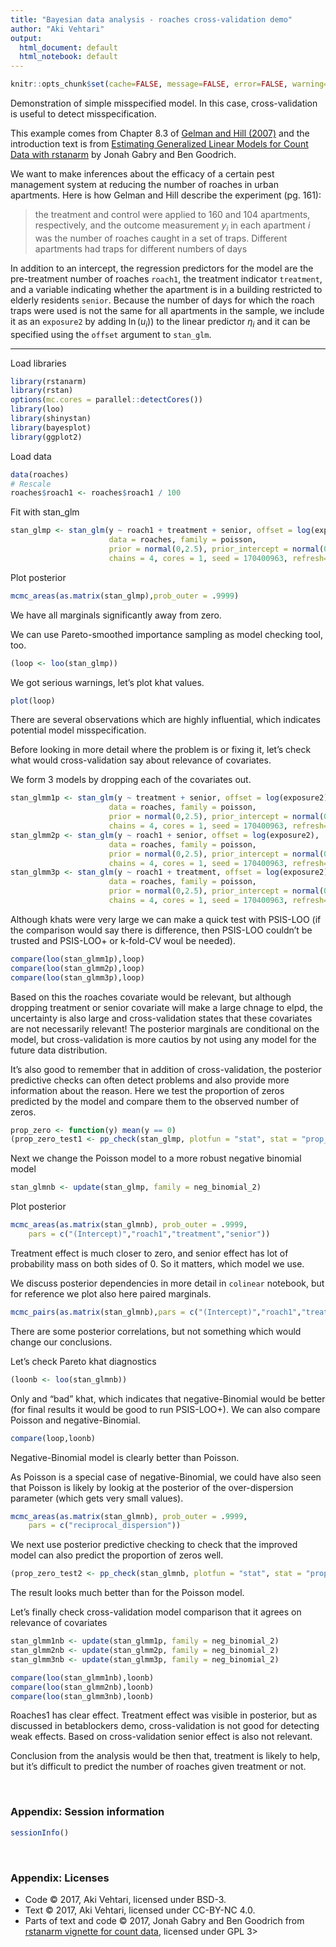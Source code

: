 ```yaml
---
title: "Bayesian data analysis - roaches cross-validation demo"
author: "Aki Vehtari"
output:
  html_document: default
  html_notebook: default
---
```


```r
knitr::opts_chunk$set(cache=FALSE, message=FALSE, error=FALSE, warning=FALSE, comment=NA, out.width='95%')
```

Demonstration of simple misspecified model. In this case, cross-validation
is useful to detect misspecification.

This example comes from Chapter 8.3 of [Gelman and Hill (2007)](http://www.stat.columbia.edu/~gelman/arm/) and the introduction text is from [Estimating Generalized Linear Models for Count Data with rstanarm](https://cran.r-project.org/web/packages/rstanarm/vignettes/count.html) by Jonah Gabry and Ben Goodrich.

We want to make inferences about the efficacy of a certain pest management system at reducing the number of roaches in urban apartments. Here is how Gelman and Hill describe the experiment (pg. 161):

> the treatment and control were applied to 160 and 104 apartments, respectively, and the outcome measurement $y_i$ in each apartment $i$ was the number of roaches caught in a set of traps. Different apartments had traps for different numbers of days

In addition to an intercept, the regression predictors for the model are the pre-treatment number of roaches `roach1`, the treatment indicator `treatment`, and a variable indicating whether the apartment is in a building restricted to elderly residents `senior`. Because the number of days for which the roach traps were used is not the same for all apartments in the sample, we include it as an `exposure2` by adding $\ln(u_i)$) to the linear predictor $\eta_i$ and it can be specified using the `offset` argument to `stan_glm`.

___

Load libraries

```r
library(rstanarm)
library(rstan)
options(mc.cores = parallel::detectCores())
library(loo)
library(shinystan)
library(bayesplot)
library(ggplot2)
```

Load data
```r
data(roaches)
# Rescale
roaches$roach1 <- roaches$roach1 / 100
```

Fit with stan_glm
```r
stan_glmp <- stan_glm(y ~ roach1 + treatment + senior, offset = log(exposure2),
                      data = roaches, family = poisson, 
                      prior = normal(0,2.5), prior_intercept = normal(0,5),
                      chains = 4, cores = 1, seed = 170400963, refresh=0)
```

Plot posterior
```r
mcmc_areas(as.matrix(stan_glmp),prob_outer = .9999)
```

We have all marginals significantly away from zero.

We can use Pareto-smoothed importance sampling as model checking tool, too.
```r
(loop <- loo(stan_glmp))
```
We got serious warnings, let's plot khat values.
```r
plot(loop)
```

There are several observations which are highly influential, which
indicates potential model misspecification.

Before looking in more detail where the problem is or fixing it, let's check what would cross-validation say about relevance of covariates.

We form 3 models by dropping each of the covariates out.
```r
stan_glmm1p <- stan_glm(y ~ treatment + senior, offset = log(exposure2),
                      data = roaches, family = poisson, 
                      prior = normal(0,2.5), prior_intercept = normal(0,5),
                      chains = 4, cores = 1, seed = 170400963, refresh=-1)
stan_glmm2p <- stan_glm(y ~ roach1 + senior, offset = log(exposure2),
                      data = roaches, family = poisson, 
                      prior = normal(0,2.5), prior_intercept = normal(0,5),
                      chains = 4, cores = 1, seed = 170400963, refresh=-1)
stan_glmm3p <- stan_glm(y ~ roach1 + treatment, offset = log(exposure2),
                      data = roaches, family = poisson, 
                      prior = normal(0,2.5), prior_intercept = normal(0,5),
                      chains = 4, cores = 1, seed = 170400963, refresh=-1)
```

Although khats were very large we can make a quick test with PSIS-LOO (if the comparison would say there is difference, then PSIS-LOO couldn't be trusted and PSIS-LOO+ or k-fold-CV woul be needed).
```r
compare(loo(stan_glmm1p),loop)
compare(loo(stan_glmm2p),loop)
compare(loo(stan_glmm3p),loop)
```
Based on this the roaches covariate would be relevant, but although dropping treatment or senior covariate will make a large chnage to elpd, the uncertainty is also large and cross-validation states that these covariates are not necessarily relevant! The posterior marginals are conditional on the model, but cross-validation is more cautios by not using any model for the future data distribution.

It's also good to remember that in addition of cross-validation, the posterior predictive checks can often detect problems and also provide more information about the reason. Here we test the proportion of zeros predicted by the model and compare them to the observed number of zeros.
```r
prop_zero <- function(y) mean(y == 0)
(prop_zero_test1 <- pp_check(stan_glmp, plotfun = "stat", stat = "prop_zero"))
```

Next we change the Poisson model to a more robust negative binomial model
```r
stan_glmnb <- update(stan_glmp, family = neg_binomial_2)
```

Plot posterior
```r
mcmc_areas(as.matrix(stan_glmnb), prob_outer = .9999,
    pars = c("(Intercept)","roach1","treatment","senior"))
```

Treatment effect is much closer to zero, and senior effect has lot of probability mass on both sides of 0. So it matters, which model we use.

We discuss posterior dependencies in more detail in `colinear` notebook, but for reference we plot also here paired marginals.
```r
mcmc_pairs(as.matrix(stan_glmnb),pars = c("(Intercept)","roach1","treatment","senior"))
```

There are some posterior correlations, but not something which would change our conclusions.

Let's check Pareto khat diagnostics
```r
(loonb <- loo(stan_glmnb))
```
Only and "bad" khat, which indicates that negative-Binomial would be
better (for final results it would be good to run PSIS-LOO+). We can also compare Poisson and negative-Binomial.
```r
compare(loop,loonb)
```
Negative-Binomial model is clearly better than Poisson.

As Poisson is a special case of negative-Binomial, we could have also seen that Poisson is likely by lookig at the posterior of the over-dispersion parameter (which gets very small values).
```r
mcmc_areas(as.matrix(stan_glmnb), prob_outer = .9999,
    pars = c("reciprocal_dispersion"))
```

We next use posterior predictive checking to check that the improved model can also predict the proportion of zeros well.
```r
(prop_zero_test2 <- pp_check(stan_glmnb, plotfun = "stat", stat = "prop_zero"))
```
The result looks much better than for the Poisson model.


Let's finally check cross-validation model comparison that it agrees on relevance of covariates
```r
stan_glmm1nb <- update(stan_glmm1p, family = neg_binomial_2)
stan_glmm2nb <- update(stan_glmm2p, family = neg_binomial_2)
stan_glmm3nb <- update(stan_glmm3p, family = neg_binomial_2)
```

```r
compare(loo(stan_glmm1nb),loonb)
compare(loo(stan_glmm2nb),loonb)
compare(loo(stan_glmm3nb),loonb)
```
Roaches1 has clear effect. Treatment effect was visible in posterior, but as discussed in betablockers demo, cross-validation is not good for detecting weak effects. Based on cross-validation senior effect is also not relevant.

Conclusion from the analysis would be then that, treatment is likely to help, but it's difficult to predict the number of roaches given treatment or not.


<br />


### Appendix: Session information

```r
sessionInfo()
```

<br />

### Appendix: Licenses

* Code &copy; 2017, Aki Vehtari, licensed under BSD-3.
* Text &copy; 2017, Aki Vehtari, licensed under CC-BY-NC 4.0.
* Parts of text and code &copy; 2017, Jonah Gabry and Ben Goodrich from [rstanarm vignette for count data](https://cran.r-project.org/web/packages/rstanarm/vignettes/count.html), licensed under GPL 3>
